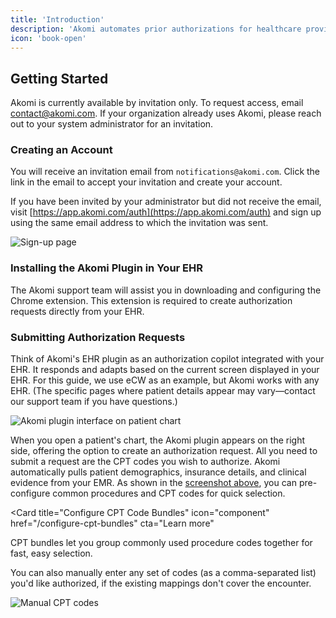 ```yaml
---
title: 'Introduction'
description: 'Akomi automates prior authorizations for healthcare providers, reducing processing time from 15 minutes to seconds by using AI to extract clinical evidence and submit requests directly from your EHR workflow.'
icon: 'book-open'
---
```


## Getting Started

Akomi is currently available by invitation only. To request access, email [contact@akomi.com](mailto:contact@akomi.com). If your organization already uses Akomi, please reach out to your system administrator for an invitation.

### Creating an Account

You will receive an invitation email from `notifications@akomi.com`. Click the link in the email to accept your invitation and create your account.

If you have been invited by your administrator but did not receive the email, visit [https://app.akomi.com/auth](https://app.akomi.com/auth) and sign up using the same email address to which the invitation was sent.

<Frame>
  <img
    src="/images/invite-email.png"
    alt="Sign-up page"
    title="Akomi Sign-up Page"
    className="mx-auto"
    style={{
      width: '70%',
      border: '1px solid #e5e7eb',
      borderRadius: 'var(--rounded-lg,0.5rem)',
    }}
    caption="Akomi Invite Email"
  />
</Frame>

### Installing the Akomi Plugin in Your EHR

<Info>
  The Akomi support team will assist you in downloading and configuring the
  Chrome extension. This extension is required to create authorization requests
  directly from your EHR.
</Info>

### Submitting Authorization Requests

Think of Akomi's EHR plugin as an authorization copilot integrated with your EHR. It responds and adapts based on the current screen displayed in your EHR. For this guide, we use eCW as an example, but Akomi works with any EHR. (The specific pages where patient details appear may vary—contact our support team if you have questions.)

<a id="akomi-plugin-screenshot" />

<Frame caption="Akomi's side panel, overlaid on an eCW patient chart">
  <img
    src="/images/plugin-patient-chart.png"
    alt="Akomi plugin interface on patient chart"
    title="Akomi Plugin on Patient Chart"
    className="mx-auto"
    style={{
      width: '80%',
      border: '1px solid #e5e7eb',
      borderRadius: 'var(--rounded-lg,0.5rem)',
    }}
  />
</Frame>

When you open a patient's chart, the Akomi plugin appears on the right side, offering the option to create an authorization request. All you need to submit a request are the CPT codes you wish to authorize. Akomi automatically pulls patient demographics, insurance details, and clinical evidence from your EMR. As shown in the [screenshot above](#akomi-plugin-screenshot), you can pre-configure common procedures and CPT codes for quick selection.

<Card
  title="Configure CPT Code Bundles"
  icon="component"
  href="/configure-cpt-bundles"
  cta="Learn more"
>
  CPT bundles let you group commonly used procedure codes together for fast,
  easy selection.
</Card>

You can also manually enter any set of codes (as a comma-separated list) you'd like authorized, if the existing mappings don't cover the encounter.

<Frame caption="Manually enter any set of codes in a comma-separated list">
  <img
    src="/images/manual-cpt-entry.gif"
    alt="Manual CPT codes"
    title="Manual CPT codes"
    className="mx-auto"
    style={{
      width: '50%',
      border: '1px solid #e5e7eb',
      borderRadius: 'var(--rounded-lg,0.5rem)',
    }}
  />
</Frame>
